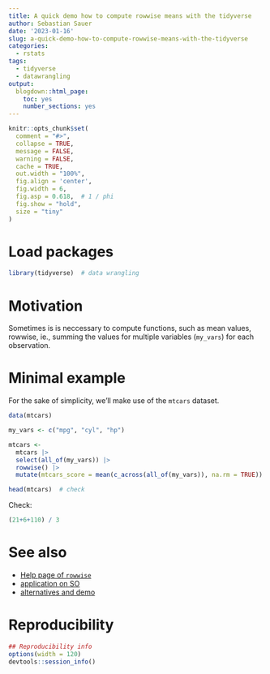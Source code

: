 ```yaml
---
title: A quick demo how to compute rowwise means with the tidyverse
author: Sebastian Sauer
date: '2023-01-16'
slug: a-quick-demo-how-to-compute-rowwise-means-with-the-tidyverse
categories:
  - rstats
tags:
  - tidyverse
  - datawrangling
output:
  blogdown::html_page:
    toc: yes
    number_sections: yes
---
```




```r
knitr::opts_chunk$set(
  comment = "#>",
  collapse = TRUE,
  message = FALSE,
  warning = FALSE,
  cache = TRUE,
  out.width = "100%",
  fig.align = 'center',
  fig.width = 6,
  fig.asp = 0.618,  # 1 / phi
  fig.show = "hold",
  size = "tiny"
)
```



# Load packages

```r
library(tidyverse)  # data wrangling
```

# Motivation


Sometimes is is neccessary to compute functions, such as mean values, rowwise, ie., summing the values for multiple variables (`my_vars`) for each observation.



# Minimal example

For the sake of simplicity, we'll make use of the `mtcars` dataset.



```r
data(mtcars)

my_vars <- c("mpg", "cyl", "hp")

mtcars <-
  mtcars |> 
  select(all_of(my_vars)) |> 
  rowwise() |> 
  mutate(mtcars_score = mean(c_across(all_of(my_vars)), na.rm = TRUE))

head(mtcars)  # check
```

Check:

```r
(21+6+110) / 3
```


# See also

- [Help page of `rowwise`](https://dplyr.tidyverse.org/articles/rowwise.html)
- [application on SO](https://stackoverflow.com/questions/31375835/dplyr-error-with-rowwise-mutate-with-na)
- [alternatives and demo]()

# Reproducibility

```r
## Reproducibility info
options(width = 120)
devtools::session_info()

```


